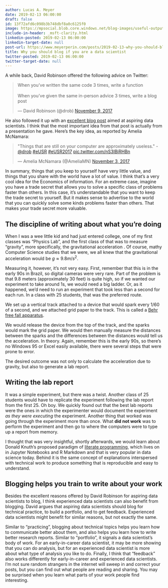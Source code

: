 ```yaml
---
author: Lucas A. Meyer
date: 2019-02-13 06:00:00
draft: false
id: 13f72afd6c098b3b748dbf8a0c6125f0
image: https://mpsocial.blob.core.windows.net/blog-images/useful-output.jpg
include-in-header: _msft-clarity.html
linkedin-posted: 2019-02-13 06:00:00
linkedin-target-date: null
post-url: https://www.meyerperin.com/posts/2019-02-13-why-you-should-blog-if-you-are-a-data-scientist.html
title: Why you should blog if you are a data scientist
twitter-posted: 2019-02-13 06:00:00
twitter-target-date: null
---
```


A while back, David Robinson offered the following advice on Twitter:

<blockquote class="twitter-tweet"><p lang="en" dir="ltr">When you’ve written the same code 3 times, write a function<br> <br>When you’ve given the same in-person advice 3 times, write a blog post</p>&mdash; David Robinson (@drob) <a href="https://twitter.com/drob/status/928447584712253440?ref_src=twsrc%5Etfw">November 9, 2017</a></blockquote> <script async src="https://platform.twitter.com/widgets.js" charset="utf-8"></script>

He also followed it up with an [excellent blog post](http://varianceexplained.org/r/start-blog/) aimed at aspiring data scientists. I think that the most important idea from that post is actually from a presentation he gave. Here's the key idea, as reported by Amelia McNamara:

<blockquote class="twitter-tweet"><p lang="en" dir="ltr">&quot;Things that are still on your computer are approximately useless.&quot; -<a href="https://twitter.com/drob?ref_src=twsrc%5Etfw">@drob</a> <a href="https://twitter.com/hashtag/eUSR?src=hash&amp;ref_src=twsrc%5Etfw">#eUSR</a> <a href="https://twitter.com/hashtag/eUSR2017?src=hash&amp;ref_src=twsrc%5Etfw">#eUSR2017</a> <a href="https://t.co/nS3IBiRHBn">pic.twitter.com/nS3IBiRHBn</a></p>&mdash; Amelia McNamara (@AmeliaMN) <a href="https://twitter.com/AmeliaMN/status/926509282874585089?ref_src=twsrc%5Etfw">November 3, 2017</a></blockquote> <script async src="https://platform.twitter.com/widgets.js" charset="utf-8"></script>

In summary, things that you keep to yourself have very little value, and things that you share with the world have a lot of value. I think that's a very cool idea for the Economics of information. For an extreme case, imagine you have a trade secret that allows you to solve a specific class of problems faster than others. In this case, it's understandable that you want to keep the trade secret to yourself. But it makes sense to advertise to the world that you can quickly solve some kinds problems faster than others. That makes your trade secret more valuable.

## The discipline of writing about what you're doing

When I was a wee little kid and had just entered college, one of my first classes was "Physics Lab", and the first class of that was to measure "gravity", more specifically, the gravitational acceleration . Of course, mathy Computer Science studies that we were, we all knew that the gravitational acceleration would be $g \approx 9.8 m/s^2$. 

Measuring it, however, it's not very easy. First, remember that this is in the early 90s in Brazil, so digital cameras were very rare. Part of the problem is that 9.8 meters (approximately 30 feet) is quite high, so if we wanted our experiment to take around 1s, we would need a big ladder. Or, as it happened, we'd need to run an experiment that took less than a second for each run. In a class with 25 students, that was the preferred route. 

We set up a vertical track attached to a device that would spark every 1/60 of a second, and we attached grid paper to the track. This is called a [Behr free fall apparatus](https://cse.wwu.edu/physics/acceleration-due-gravity-behr-free-fall-apparatus-and-spark-timer). 

We would release the device from the top of the track, and the sparks would mark the grid paper. We would then manually measure the distances between the sparks and the differences between the distances would tell us the acceleration. In theory. Again, remember this is the early 90s, so there's no Windows 95 or Excel easily available, there were several steps that were prone to error. 

The desired outcome was not only to calculate the acceleration due to gravity, but also to generate a lab report.

## Writing the lab report 

It was a simple experiment, but there was a twist. Another class of 25 students would have to replicate the experiment following the lab report from the first 25. Oh boy. We quickly found out that the best lab reports were the ones in which the experimenter would document the experiment *as they were executing* the experiment. Another thing that worked was going through the experiment more than once. What **did not work** was to perform the experiment and then go to where the computers were to type up a report from memory. 

I thought that was very insightful, shortly afterwards, we would learn about Donald Knuth's proposed paradigm of [literate programming](https://en.wikipedia.org/wiki/Literate_programming), which lives on in Jupyter Notebooks and R Markdown and that is very popular in data science today. Behind it is the same concept of explanations interspersed with technical work to produce something that is reproducible and easy to understand.

## Blogging helps you train to write about your work

Besides the excellent reasons offered by David Robinson for aspiring data scientists to blog, I think experienced data scientists can also benefit from blogging. David argues that aspiring data scientists should blog for technical practice, to build a portfolio, and to get feedback. Experienced data scientists might benefit for similar reasons, but not exactly the same. 

Similar to "practicing", blogging about technical topics helps you learn how to communicate better about them, and also helps you learn how to write better research reports. Similar to "portfolio", it signals a data scientist's body of work. For an early-in-career data scientist, it may be more showing that you can do analysis, but for an experienced data scientist is more about what type of analysis you like to do. Finally, I think that "feedback" also works differently for early-in-career and experienced data scientists. I'm not sure random strangers in the internet will sweep in and correct your posts, but you can find out what people are reading and sharing. You may be surprised when you learn what parts of your work people find interesting.

